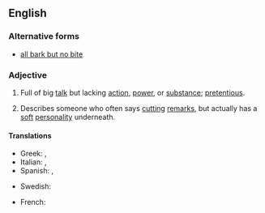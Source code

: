 ==English==

===Alternative forms===
* [[all bark but no bite]]

===Adjective===
{{en-adj|head=[[all]] [[bark]] [[and]] [[no]] [[bite]]|-}}

# {{context|idiomatic|lang=en}} Full of big [[talk]] but lacking [[action]], [[power]], or [[substance]]; [[pretentious]].
# {{context|idiomatic|lang=en}} Describes someone who often says [[cutting]] [[remarks]], but actually has a [[soft]] [[personality]] underneath.

====Translations====
{{trans-top|full of big talk}}
* Greek: {{t|el|σκυλί που γαβγίζει δεν δαγκώνει|sc=Grek}}, {{t|el|σκύλος που γαβγίζει δεν δαγκώνει|sc=Grek}}
* Italian: {{t|it|tutto fumo e niente arrosto}}, {{t|it|cane che abbaia non morde}}
* Spanish: {{t|es|perro ladrador, poco mordedor}}, {{t|es|mucho ruido y pocas nueces}}
{{trans-mid}}
* Swedish: {{t|sv|stor i orden men liten på jorden}}
{{trans-bottom}}

{{checktrans-top}}
* French: {{t-check|fr|grande gueule}}
{{trans-bottom}}